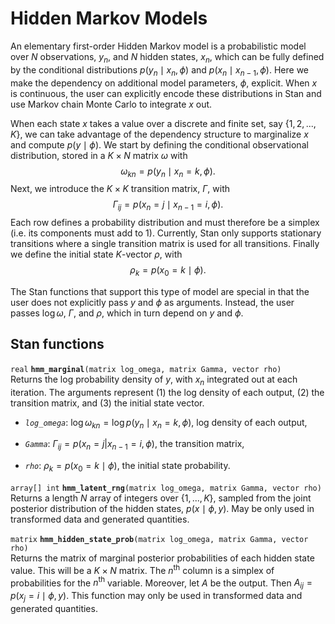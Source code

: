 # Hidden Markov Models

An elementary first-order Hidden Markov model 
is a probabilistic model over
$N$ observations, $y_n$, and $N$ hidden states, $x_n$,
which can be fully defined by the conditional distributions
$p(y_n \mid x_n, \phi)$ and $p(x_n \mid x_{n - 1}, \phi)$.
Here we make the dependency on additional model parameters, $\phi$,
explicit.
When $x$ is continuous, the user can explicitly encode these distributions
in Stan and use Markov chain Monte Carlo to integrate $x$ out.

When each state $x$ takes a value over a discrete and finite set, say $\{1, 2, ..., K\}$,
we can take advantage of the dependency structure
to marginalize $x$ and compute $p(y \mid \phi)$.
We start by defining the conditional observational distribution,
stored in a $K \times N$ matrix $\omega$ with
$$
\omega_{kn} = p(y_n \mid x_n = k, \phi).
$$
Next, we introduce the $K \times K$ transition matrix, $\Gamma$, with
$$
  \Gamma_{ij} = p(x_n = j \mid x_{n - 1} = i, \phi).
$$
Each row defines a probability distribution
and must therefore be a simplex (i.e. its components must add to 1).
Currently, Stan only supports stationary transitions where a single
transition matrix is used for all transitions.
Finally we define the initial state $K$-vector $\rho$, with
$$
  \rho_k = p(x_0 = k \mid \phi).
$$

The Stan functions that support this type of model are special
in that the user does not explicitly pass $y$ and $\phi$ as arguments.
Instead, the user passes $\log \omega$, $\Gamma$, and $\rho$,
which in turn depend on $y$ and $\phi$. 

## Stan functions {#hmm-stan-functions}

<!-- real; hmm_marginal; (matrix log_omega, matrix Gamma, vector rho); -->
\index{{\tt \bfseries hmm\_marginal }!{\tt (matrix log\_omega, matrix Gamma, vector rho): real}|hyperpage}

`real` **`hmm_marginal`**`(matrix log_omega, matrix Gamma, vector rho)`<br>\newline
Returns the log probability density of $y$, with $x_n$ integrated out at each iteration.
The arguments represent (1) the log density of each output, (2) the transition matrix, and (3) the initial state vector.

*   *`log_omega`*: $\log \omega_{kn} = \log p(y_n \mid x_n = k, \phi)$, log density of each output,

*   *`Gamma`*: $\Gamma_{ij} = p(x_n = j | x_{n - 1} = i, \phi)$, the transition matrix,

*   *`rho`*: $\rho_k = p(x_0 = k \mid \phi)$, the initial state probability.


\index{{\tt \bfseries hmm\_latent\_rng }!{\tt (matrix log\_omega, matrix Gamma, vector rho): array[] int}|hyperpage}

`array[] int` **`hmm_latent_rng`**`(matrix log_omega, matrix Gamma, vector rho)`<br>\newline
Returns a length $N$ array of integers over $\{1, ..., K\}$,
sampled from the joint posterior distribution of the hidden states,
$p(x \mid \phi, y)$.
May be only used in transformed data and generated quantities.

\index{{\tt \bfseries hmm\_hidden\_state\_prob }!{\tt (matrix log\_omega, matrix Gamma, vector rho): matrix}|hyperpage}

`matrix` **`hmm_hidden_state_prob`**`(matrix log_omega, matrix Gamma, vector rho)`<br>\newline
Returns the matrix of marginal posterior probabilities of each hidden state value. This will be a $K \times N$ matrix.
<!-- The marginal posterior probabilities of each hidden state value, -->
<!-- $p(x_n = k \mid \omega, \Gamma, \rho)$ for all iterations  -->
<!-- $n \in \{1, ..., N \}$, stored in a matrix. -->
The $n^\mathrm{th}$ column is a simplex of probabilities for the $n^\mathrm{th}$ variable.
Moreover, let $A$ be the output. Then 
$A_{ij} = p(x_j = i \mid \phi, y)$.
<!-- $A_{ij} = p(x_j = i \mid \omega, \Gamma, \rho)$. -->
This function may only be used in transformed data and generated quantities.
